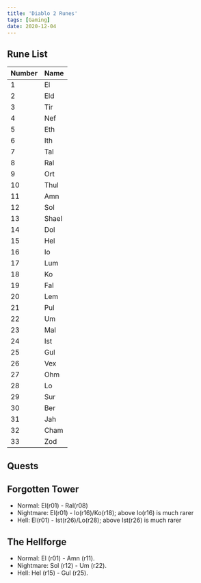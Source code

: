 ```yaml
---
title: 'Diablo 2 Runes'
tags: [Gaming]
date: 2020-12-04
---
```


## Rune List

| Number | Name  |
| ------ | ----- |
| 1      | El    |
| 2      | Eld   |
| 3      | Tir   |
| 4      | Nef   |
| 5      | Eth   |
| 6      | Ith   |
| 7      | Tal   |
| 8      | Ral   |
| 9      | Ort   |
| 10     | Thul  |
| 11     | Amn   |
| 12     | Sol   |
| 13     | Shael |
| 14     | Dol   |
| 15     | Hel   |
| 16     | Io    |
| 17     | Lum   |
| 18     | Ko    |
| 19     | Fal   |
| 20     | Lem   |
| 21     | Pul   |
| 22     | Um    |
| 23     | Mal   |
| 24     | Ist   |
| 25     | Gul   |
| 26     | Vex   |
| 27     | Ohm   |
| 28     | Lo    |
| 29     | Sur   |
| 30     | Ber   |
| 31     | Jah   |
| 32     | Cham  |
| 33     | Zod   |

## Quests

## Forgotten Tower

- Normal: El(r01) - Ral(r08)
- Nightmare: El(r01) - Io(r16)/Ko(r18); above Io(r16) is much rarer
- Hell: El(r01) - Ist(r26)/Lo(r28); above Ist(r26) is much rarer

## The Hellforge

- Normal: El (r01) - Amn (r11).
- Nightmare: Sol (r12) - Um (r22).
- Hell: Hel (r15) - Gul (r25).
